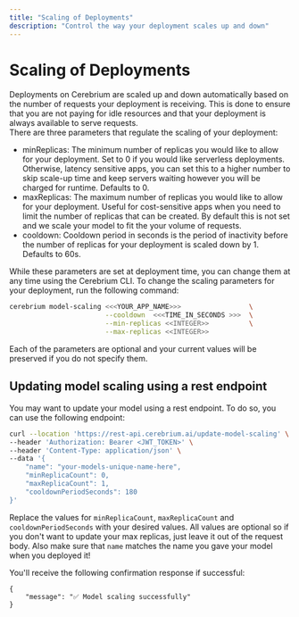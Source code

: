 ```yaml
---
title: "Scaling of Deployments"
description: "Control the way your deployment scales up and down"
---
```


# Scaling of Deployments

Deployments on Cerebrium are scaled up and down automatically based on the number of requests your deployment is receiving. This is done to ensure that you are not paying for idle resources and that your deployment is always available to serve requests.  
There are three parameters that regulate the scaling of your deployment:

- minReplicas: The minimum number of replicas you would like to allow for your deployment. Set to 0 if you would like serverless deployments. Otherwise, latency sensitive apps, you can set this to a higher number to skip scale-up time and keep servers waiting however you will be charged for runtime. Defaults to 0.
- maxReplicas: The maximum number of replicas you would like to allow for your deployment. Useful for cost-sensitive apps when you need to limit the number of replicas that can be created. By default this is not set and we scale your model to fit the your volume of requests.
- cooldown: Cooldown period in seconds is the period of inactivity before the number of replicas for your deployment is scaled down by 1. Defaults to 60s.

While these parameters are set at deployment time, you can change them at any time using the Cerebrium CLI.
To change the scaling parameters for your deployment, run the following command:

```bash
cerebrium model-scaling <<<YOUR_APP_NAME>>>                 \
                        --cooldown  <<<TIME_IN_SECONDS >>>  \
                        --min-replicas <<INTEGER>>          \
                        --max-replicas <<INTEGER>>
```

Each of the parameters are optional and your current values will be preserved if you do not specify them.

## Updating model scaling using a rest endpoint

You may want to update your model using a rest endpoint. To do so, you can use the following endpoint:

```bash
curl --location 'https://rest-api.cerebrium.ai/update-model-scaling' \
--header 'Authorization: Bearer <JWT_TOKEN>' \
--header 'Content-Type: application/json' \
--data '{
    "name": "your-models-unique-name-here",
    "minReplicaCount": 0,
    "maxReplicaCount": 1,
    "cooldownPeriodSeconds": 180
}'
```

Replace the values for `minReplicaCount`, `maxReplicaCount` and `cooldownPeriodSeconds` with your desired values. All values are optional so if you don't want to update your max replicas, just leave it out of the request body. Also make sure that `name` matches the name you gave your model when you deployed it!

You'll receive the following confirmation response if successful:

```
{
    "message": "✅ Model scaling successfully"
}
```
